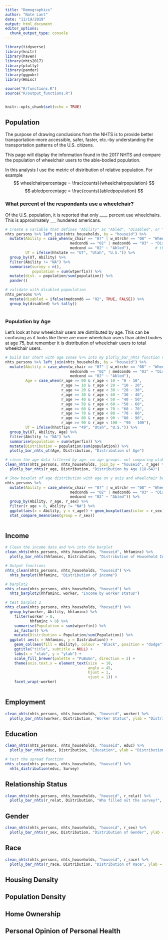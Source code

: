 ```yaml
---
title: "Demographics"
author: "Nate Lant"
date: "11/19/2019"
output: html_document
editor_options: 
  chunk_output_type: console
---
```


```r
library(tidyverse)
library(knitr)
library(haven)
library(nhts2017)
library(plotly)
library(pander)
library(ggpubr)
library(Hmisc)

source("R/functions.R")
source("R/output_functions.R")


knitr::opts_chunk$set(echo = TRUE)
```

## Population
The purpose of drawing conclusions from the NHTS is to provide better transportation--more accessible, safer, faster, etc.--by understanding the transportation patterns of the U.S. citizens.

This page will display the information found in the 2017 NHTS and compare the population of wheelchair users to the able-bodied population. 
<!-- This page also compares the disabled population (those who reported to have a medical condition for longer than six months) in addition to the population of wheelchair users. --> 

In this analysis I use the metric of distribution of relative population. For example
$$ wheelchairpercentage = \frac{counts}{wheelchairpopulation} $$
$$ abledpercentage = \frac{counts}{abledpopulation} $$


### What percent of the respondants use a wheelchair?
Of the U.S. population, it is reported that only ____ percent use wheelchairs. This is approximately ___ hundered americans.

```r
# Create a variable that defines "Ability" as "Abled", "Disabled", or "Wheelchair"
nhts_persons %>% left_join(nhts_households, by = "houseid") %>%
  mutate(Ability = case_when(w_chair == "07" | w_mtrchr == "08" ~ "Wheelchair",
                             medcond6 == "02" | medcond6 == "03" ~ "Disabled",  
                             medcond == "02" ~ "Abled"),           # this is only people who reported not having a medical condition.
         UT = ifelse(hhstate == "UT", "Utah", "U.S.")) %>%   
  group_by(UT, Ability) %>% 
  filter(Ability != "NA") %>%
  summarise(survey = n(),
            population = sum(wtperfin)) %>%
  mutate(dist. = population/sum(population)) %>%
  pander()

```

```r
# validate with disabled popoulation
nhts_persons %>%
  mutate(disabled = ifelse(medcond6 == "02", TRUE, FALSE)) %>%
  group_by(disabled) %>% tally()
  
```

### Population by Age
Let's look at how wheelchair users are distributed by age. This can be confusing as it looks like there are more wheelchair users than abled bodies at age 75, but remember it is distribution of wheelchair users to total wheelchair users.

```r
# build bar chart with age zones %>% into my plotly_bar_nhts function not filtered by age
nhts_persons %>% left_join(nhts_households, by = "houseid") %>%
  mutate(Ability = case_when(w_chair == "07" | w_mtrchr == "08" ~ "Wheelchair",
                             medcond6 == "02" | medcond6 == "03" ~ "Disabled",
                             medcond == "02" ~ "Abled"),
         Age = case_when(r_age >= 00 & r_age < 10 ~ "0 - 10",
                         r_age >= 10 & r_age < 20 ~ "10 - 20",
                         r_age >= 20 & r_age < 30 ~ "20 - 30",
                         r_age >= 30 & r_age < 40 ~ "30 - 40",
                         r_age >= 40 & r_age < 50 ~ "40 - 50",
                         r_age >= 50 & r_age < 60 ~ "50 - 60",
                         r_age >= 60 & r_age < 70 ~ "60 - 70",
                         r_age >= 70 & r_age < 80 ~ "70 - 80",
                         r_age >= 80 & r_age < 90 ~ "80 - 90",
                         r_age >= 90 & r_age < 100 ~ "90 - 100"),
         UT = ifelse(hhstfips == "49", "Utah", "U.S.")) %>%                       # This is filtered by utah
  group_by(UT, Ability, Age) %>%
  filter(Ability != "NA") %>%
  summarise(population = sum(wtperfin)) %>%
  mutate(Distribution = population/sum(population)) %>%
  plotly_bar_nhts_ut(Age, Distribution, "Distribution of Age")

# clean the age data filtered by age. no age groups. not comparing utah
clean_nhts(nhts_persons, nhts_households, join_by = "houseid", r_age) %>%
  plotly_bar_nhts(r_age, Distribution, "Distribution by Age (18-64)")
```


```r
# Show boxplot of age distribution with age on y axis and wheelchair boolean on the x
nhts_persons %>%
  mutate(Ability = case_when(w_chair == "07" | w_mtrchr == "08" ~ "Wheelchair",
                             medcond6 == "02" | medcond6 == "03" ~ "Disabled",
                             medcond == "02" ~ "Abled")) %>%
  group_by(Ability, r_age, r_sex) %>%
  filter(r_age > 0, Ability != "NA") %>%
  ggplot(aes(x = Ability, y = r_age)) + geom_boxplot(aes(color = r_sex)) +
  stat_compare_means(aes(group = r_sex))
  
```

## Income

```r
# Clean the income data and %>% into the barplot
clean_nhts(nhts_persons, nhts_households, "houseid", hhfaminc) %>%
  plotly_bar_nhts(hhfaminc, Distribution, "Distribution of Household Income")

# Output functions
nhts_clean(nhts_persons, nhts_households, "houseid") %>%
  nhts_barplot(hhfaminc, "Distribution of income")

# barplot2
nhts_clean(nhts_persons, nhts_households, "houseid") %>%
  nhts_barplot2(hhfaminc, worker, "Income by worker status")

# test barplot 2
nhts_clean(nhts_persons, nhts_households, "houseid") %>%
  group_by(worker, Ability, hhfaminc) %>% 
    filter(worker > 0,
           hhfaminc > 0) %>%
    summarise(Population = sum(wtperfin)) %>%
    as_factor() %>%
    mutate(Distribution = Population/sum(Population)) %>%
  ggplot( aes(x = hhfaminc, y = Distribution)) + 
    geom_col(aes(fill = Ability), colour = "Black", position = "dodge") +
    ggtitle("title", subtitle = NULL) +
    labs(x = "xlab", y = "ylab") +
    scale_fill_brewer(palette = "PuBuGn", direction = 2) + 
    theme(axis.text.x = element_text(size  = 10, 
                                     angle = 45,
                                     hjust = 1,
                                     vjust = 1)) + 
    facet_wrap(~worker)
  
```



## Employment

```r
clean_nhts(nhts_persons, nhts_households, "houseid", worker) %>%
  plotly_bar_nhts(worker, Distribution, "Worker Status", ylab = "Distribution")
```

## Education

```r
clean_nhts(nhts_persons, nhts_households, "houseid", educ) %>%
  plotly_bar_nhts(educ, Distribution, "Education", ylab = "Distribution")

# test the spread function
nhts_clean(nhts_persons, nhts_households, "houseid") %>%
  nhts_distribution(educ, Survey)


```

## Relationship Status

```r
clean_nhts(nhts_persons, nhts_households, "houseid", r_relat) %>%
  plotly_bar_nhts(r_relat, Distribution, "Who filled out the survey?", ylab = "Distribution")
```

## Gender

```r
clean_nhts(nhts_persons, nhts_households, "houseid", r_sex) %>%
  plotly_bar_nhts(r_sex, Distribution, "Distribution of Gender", ylab = "Distribution")
```

## Race

```r
clean_nhts(nhts_persons, nhts_households, "houseid", r_race) %>%
  plotly_bar_nhts(r_race, Distribution, "Distribution of Race", ylab = "Distribution")
```


## Housing Density
<!--- HBRESDN --->

## Population Density
<!--- HBPPOPDN --->

## Home Ownership
<!--- Homeown --->

## Personal Opinion of Personal Health
<!---  --->

##